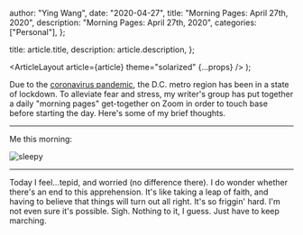 
  author: "Ying Wang",
  date: "2020-04-27",
  title: "Morning Pages: April 27th, 2020",
  description: "Morning Pages: April 27th, 2020",
  categories: ["Personal"],
};

  title: article.title,
  description: article.description,
};

  <ArticleLayout article={article} theme="solarized" {...props} />
);

Due to the [coronavirus
pandemic](https://en.wikipedia.org/wiki/2019-20_coronavirus_pandemic), the D.C.
metro region has been in a state of lockdown. To alleviate fear and stress, my
writer's group has put together a daily "morning pages" get-together on Zoom in
order to touch base before starting the day. Here's some of my brief thoughts.

---

Me this morning:

![sleepy](/img/posts/2020/04/27/morning_pages.jpg)

---

Today I feel...tepid, and worried (no difference there). I do wonder whether
there's an end to this apprehension. It's like taking a leap of faith, and
having to believe that things will turn out all right. It's so friggin' hard.
I'm not even sure it's possible. Sigh. Nothing to it, I guess. Just have to keep
marching.
